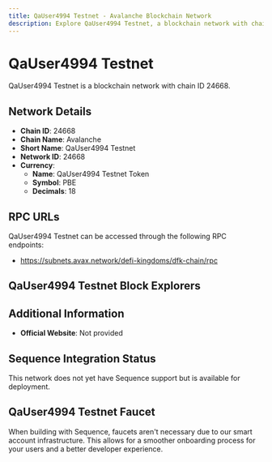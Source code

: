 ```yaml
--- 
title: QaUser4994 Testnet - Avalanche Blockchain Network
description: Explore QaUser4994 Testnet, a blockchain network with chain ID 24668. Learn about its native currency, QaUser4994 Testnet Token, and how to interact with the network.
---
```


# QaUser4994 Testnet

QaUser4994 Testnet is a blockchain network with chain ID 24668.

## Network Details

- **Chain ID**: 24668
- **Chain Name**: Avalanche
- **Short Name**: QaUser4994 Testnet
- **Network ID**: 24668
- **Currency**: 
  - **Name**: QaUser4994 Testnet Token
  - **Symbol**: PBE
  - **Decimals**: 18

## RPC URLs

QaUser4994 Testnet can be accessed through the following RPC endpoints:

- https://subnets.avax.network/defi-kingdoms/dfk-chain/rpc

## QaUser4994 Testnet Block Explorers



## Additional Information

- **Official Website**: Not provided

## Sequence Integration Status

This network does not yet have Sequence support but is available for deployment.

## QaUser4994 Testnet Faucet

When building with Sequence, faucets aren't necessary due to our smart account infrastructure. This allows for a smoother onboarding process for your users and a better developer experience.
